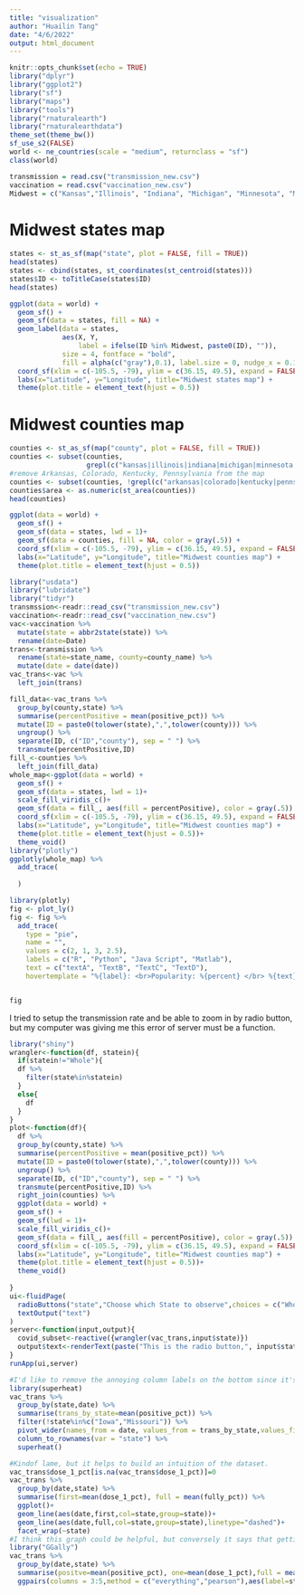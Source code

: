 ```yaml
---
title: "visualization"
author: "Huailin Tang"
date: "4/6/2022"
output: html_document
---
```


```r
knitr::opts_chunk$set(echo = TRUE)
library("dplyr")
library("ggplot2")
library("sf")
library("maps")
library("tools")
library("rnaturalearth")
library("rnaturalearthdata")
theme_set(theme_bw())
sf_use_s2(FALSE) 
world <- ne_countries(scale = "medium", returnclass = "sf")
class(world)
```

```r
transmission = read.csv("transmission_new.csv")
vaccination = read.csv("vaccination_new.csv")
Midwest = c("Kansas","Illinois", "Indiana", "Michigan", "Minnesota", "Missouri", "Nebraska", "North Dakota", "Ohio", "South Dakota", "Wisconsin", "Iowa")
```

# Midwest states map
```r
states <- st_as_sf(map("state", plot = FALSE, fill = TRUE))
head(states)
states <- cbind(states, st_coordinates(st_centroid(states)))
states$ID <- toTitleCase(states$ID)
head(states)
```

```r
ggplot(data = world) +
  geom_sf() +
  geom_sf(data = states, fill = NA) + 
  geom_label(data = states, 
             aes(X, Y, 
                 label = ifelse(ID %in% Midwest, paste0(ID), "")), 
             size = 4, fontface = "bold", 
             fill = alpha(c("gray"),0.1), label.size = 0, nudge_x = 0.1) +
  coord_sf(xlim = c(-105.5, -79), ylim = c(36.15, 49.5), expand = FALSE) +
  labs(x="Latitude", y="Longitude", title="Midwest states map") +
  theme(plot.title = element_text(hjust = 0.5))
```

# Midwest counties map
```r
counties <- st_as_sf(map("county", plot = FALSE, fill = TRUE))
counties <- subset(counties,
                   grepl(c("kansas|illinois|indiana|michigan|minnesota|missouri|nebraska|north dakota|ohio|south dakota|wisconsin|iowa"), counties$ID))
#remove Arkansas, Colorado, Kentucky, Pennsylvania from the map
counties <- subset(counties, !grepl(c("arkansas|colorado|kentucky|pennsylvania"), counties$ID)) 
counties$area <- as.numeric(st_area(counties))
head(counties)
```

```r
ggplot(data = world) +
  geom_sf() +
  geom_sf(data = states, lwd = 1)+
  geom_sf(data = counties, fill = NA, color = gray(.5)) +
  coord_sf(xlim = c(-105.5, -79), ylim = c(36.15, 49.5), expand = FALSE) +
  labs(x="Latitude", y="Longitude", title="Midwest counties map") +
  theme(plot.title = element_text(hjust = 0.5))
```

```r
library("usdata")
library("lubridate")
library("tidyr")
transmssion<-readr::read_csv("transmission_new.csv")
vaccination<-readr::read_csv("vaccination_new.csv")
vac<-vaccination %>% 
  mutate(state = abbr2state(state)) %>% 
  rename(date=Date)
trans<-transmission %>% 
  rename(state=state_name, county=county_name) %>% 
  mutate(date = date(date))
vac_trans<-vac %>% 
  left_join(trans)

fill_data<-vac_trans %>% 
  group_by(county,state) %>% 
  summarise(percentPositive = mean(positive_pct)) %>% 
  mutate(ID = paste0(tolower(state),",",tolower(county))) %>% 
  ungroup() %>% 
  separate(ID, c("ID","county"), sep = " ") %>% 
  transmute(percentPositive,ID)
fill_<-counties %>% 
  left_join(fill_data)
whole_map<-ggplot(data = world) +
  geom_sf() +
  geom_sf(data = states, lwd = 1)+
  scale_fill_viridis_c()+
  geom_sf(data = fill_, aes(fill = percentPositive), color = gray(.5)) +
  coord_sf(xlim = c(-105.5, -79), ylim = c(36.15, 49.5), expand = FALSE) +
  labs(x="Latitude", y="Longitude", title="Midwest counties map") +
  theme(plot.title = element_text(hjust = 0.5))+
  theme_void()
library("plotly")
ggplotly(whole_map) %>% 
  add_trace(
    
  )

library(plotly)
fig <- plot_ly() 
fig <- fig %>%
  add_trace(
    type = "pie",
    name = "",
    values = c(2, 1, 3, 2.5),
    labels = c("R", "Python", "Java Script", "Matlab"),
    text = c("textA", "TextB", "TextC", "TextD"),
    hovertemplate = "%{label}: <br>Popularity: %{percent} </br> %{text}")


fig

```
I tried to setup the transmission rate and be able to zoom in by radio button, but my computer was giving me this error of server must be a function. 
```r
library("shiny")
wrangler<-function(df, statein){
  if(statein!="Whole"){
  df %>% 
    filter(state%in%statein)
  }
  else{
    df
  }
}
plot<-function(df){
  df %>% 
  group_by(county,state) %>% 
  summarise(percentPositive = mean(positive_pct)) %>% 
  mutate(ID = paste0(tolower(state),",",tolower(county))) %>% 
  ungroup() %>% 
  separate(ID, c("ID","county"), sep = " ") %>% 
  transmute(percentPositive,ID) %>% 
  right_join(counties) %>% 
  ggplot(data = world) +
  geom_sf() +
  geom_sf(lwd = 1)+
  scale_fill_viridis_c()+
  geom_sf(data = fill_, aes(fill = percentPositive), color = gray(.5)) +
  coord_sf(xlim = c(-105.5, -79), ylim = c(36.15, 49.5), expand = FALSE) +
  labs(x="Latitude", y="Longitude", title="Midwest counties map") +
  theme(plot.title = element_text(hjust = 0.5))+
  theme_void()
  
}
ui<-fluidPage(
  radioButtons("state","Choose which State to observe",choices = c("Whole",unique(vac_trans$state))),
  textOutput("text")
)
server<-function(input,output){
  covid_subset<-reactive({wrangler(vac_trans,input$state)})
  output$text<-renderText(paste("This is the radio button,", input$state))
}
runApp(ui,server)
```

```r
#I'd like to remove the annoying column labels on the bottom since it's kindof an eye sore.
library(superheat)
vac_trans %>% 
  group_by(state,date) %>% 
  summarise(trans_by_state=mean(positive_pct)) %>% 
  filter(!state%in%c("Iowa","Missouri")) %>% 
  pivot_wider(names_from = date, values_from = trans_by_state,values_fill=0) %>% 
  column_to_rownames(var = "state") %>% 
  superheat()
```
```r
#Kindof lame, but it helps to build an intuition of the dataset.
vac_trans$dose_1_pct[is.na(vac_trans$dose_1_pct)]=0
vac_trans %>% 
  group_by(date,state) %>% 
  summarise(first=mean(dose_1_pct), full = mean(fully_pct)) %>% 
  ggplot()+
  geom_line(aes(date,first,col=state,group=state))+
  geom_line(aes(date,full,col=state,group=state),linetype="dashed")+
  facet_wrap(~state)
#I think this graph could be helpful, but conversely it says that getting just one dose has a stronger negative linear correlation with being positive than two doses.
library("GGally")
vac_trans %>% 
  group_by(date,state) %>% 
  summarise(positve=mean(positive_pct), one=mean(dose_1_pct),full = mean(fully_pct)) %>% 
  ggpairs(columns = 3:5,method = c("everything","pearson"),aes(label=state)) 
```

